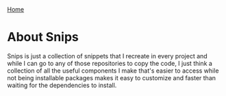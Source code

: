 
<Link href="/">
  <a href="">Home</a>
</Link>

# About Snips

Snips is just a collection of snippets that I recreate in every project and while I can go to any of those repositories to copy the code, I just think a collection of all the useful components I make that's easier to access while not being installable packages makes it easy to customize and faster than waiting for the dependencies to install.
